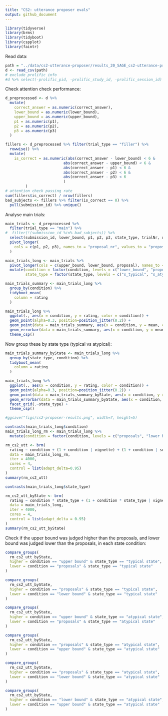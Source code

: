 ```yaml
---
title: "CS2: utterance proposer evals"
output: github_document
---
```





```r
library(tidyverse)
library(brms)
library(tidyboot)
library(cspplot)
library(faintr)
```

Read data:
```r
path = "../data/cs2-utterance-proposer/results_20_SAGE_cs2-utterance-proposer-evals_full.csv"
d <- read_csv(path)
# exclude prolific info
#d %>% select(-prolific_pid, -prolific_study_id, -prolific_session_id) %>% write_csv(path)
```

Check attention check performance:
```r
d_preprocessed <- d %>%
  mutate(
    correct_answer = as.numeric(correct_answer),
    lower_bound = as.numeric(lower_bound),
    upper_bound = as.numeric(upper_bound),
    p1 = as.numeric(p1),
    p2 = as.numeric(p2),
    p3 = as.numeric(p3)
  )

fillers <- d_preprocessed %>% filter(trial_type == "filler") %>%
  rowwise() %>%
  mutate(
    is_correct = as.numeric(abs(correct_answer - lower_bound) < 6 &
                          abs(correct_answer - upper_bound) < 6 &
                          abs(correct_answer - p1) < 6 &
                          abs(correct_answer - p2) < 6 &
                          abs(correct_answer - p3) < 6
                          )
         )
# attention check passing rate
sum(fillers$is_correct) / nrow(fillers)
bad_subjects <- fillers %>% filter(is_correct == 0) %>%
  pull(submission_id) %>% unique()
```

Analyse main trials:
```r
main_trials <- d_preprocessed %>%
  filter(trial_type == "main") %>%
#  filter(!(submission_id %in% bad_subjects)) %>%
  select(submission_id, lower_bound, p1, p2, p3, state_type, trialNr, upper_bound, vignette) %>%
  pivot_longer(
    cols = c(p1, p2, p3), names_to = "proposal_nr", values_to = "proposal"
  ) 

main_trials_long <- main_trials %>%
  pivot_longer(cols = c(upper_bound, lower_bound, proposal), names_to = "condition", values_to = "rating") %>%
  mutate(condition = factor(condition, levels = c("lower_bound", "proposal", "upper_bound"), labels = c("lower bound", "proposals", "upper bound")),
         state_type = factor(state_type, levels = c("s_typical", "s_atypical"), labels = c("typical state", "atypical state")))

main_trials_summary <- main_trials_long %>%
  group_by(condition) %>%
  tidyboot_mean(
    column = rating
  )

main_trials_long %>%
  ggplot(., aes(x = condition, y = rating, color = condition)) +
  geom_point(alpha=0.3, position=position_jitter(0.2)) +
  geom_point(data = main_trials_summary, aes(x = condition, y = mean, color = condition), size=4) +
  geom_errorbar(data = main_trials_summary, aes(x = condition, y = mean, ymin=ci_lower, ymax=ci_upper, color = condition), width=0.4) +
  theme_csp()
```

Now group these by state type (typical vs atypical):
```r
main_trials_summary_byState <- main_trials_long %>%
  group_by(state_type, condition) %>%
  tidyboot_mean(
    column = rating
  )

main_trials_long %>%
  ggplot(., aes(x = condition, y = rating, color = condition)) +
  geom_point(alpha=0.3, position=position_jitter(0.2)) +
  geom_point(data = main_trials_summary_byState, aes(x = condition, y = mean, color = condition), size=4, alpha = 1.5) +
  geom_errorbar(data = main_trials_summary_byState, aes(x = condition, y = mean, ymin=ci_lower, ymax=ci_upper, color = condition), width=0.4, size = 1.2) +
  facet_grid(.~state_type) +
  theme_csp()

#ggsave("figs/cs2-proposer-results.png", width=7, height=5)
```

```r
contrasts(main_trials_long$condition)
main_trials_long_rm <- main_trials_long %>%  
  mutate(condition = factor(condition, levels = c("proposals", "lower bound", "upper bound")))

rm_cs2_utt <- brm(
  rating ~ condition + (1 + condition | vignette) + (1 + condition | submission_id),
  data = main_trials_long_rm,
  iter = 4000,
  cores = 4,
  control = list(adapt_delta=0.95)
)
summary(rm_cs2_utt)
```

```r
contrasts(main_trials_long$state_type)

rm_cs2_utt_byState <- brm(
  rating ~ condition * state_type + (1 + condition * state_type | vignette) + (1 + condition*state_type | submission_id),
  data = main_trials_long,
  iter = 4000,
  cores = 4,
  control = list(adapt_delta = 0.95)
)
summary(rm_cs2_utt_byState)
```

Check if the upper bound was judged higher than the proposals, and lower bound was judged lower than the proposals, in each state condition:
```r
compare_groups(
  rm_cs2_utt_byState,
  higher = condition == "upper bound" & state_type == "typical state",
  lower = condition == "proposals" & state_type == "typical state"
)

compare_groups(
  rm_cs2_utt_byState,
  higher = condition == "proposals" & state_type == "typical state",
  lower = condition == "lower bound" & state_type == "typical state"
)

compare_groups(
  rm_cs2_utt_byState,
  higher = condition == "upper bound" & state_type == "atypical state",
  lower = condition == "proposals" & state_type == "atypical state"
)

compare_groups(
  rm_cs2_utt_byState,
  higher = condition == "proposals" & state_type == "atypical state",
  lower = condition == "upper bound" & state_type == "atypical state"
)

compare_groups(
  rm_cs2_utt_byState,
  higher = condition == "proposals" & state_type == "atypical state",
  lower = condition == "lower bound" & state_type == "atypical state"
)

compare_groups(
  rm_cs2_utt_byState,
  higher = condition == "lower bound" & state_type == "atypical state",
  lower = condition == "upper bound" & state_type == "atypical state"
)
```